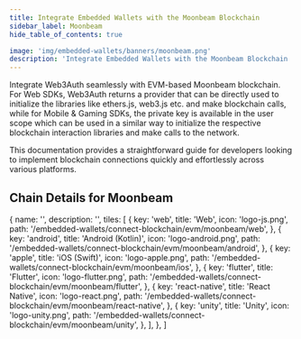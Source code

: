 ```yaml
---
title: Integrate Embedded Wallets with the Moonbeam Blockchain
sidebar_label: Moonbeam
hide_table_of_contents: true

image: 'img/embedded-wallets/banners/moonbeam.png'
description: 'Integrate Embedded Wallets with the Moonbeam Blockchain | Embedded Wallets'
---
```



<SEO
  title="Integrate Embedded Wallets with the Moonbeam Blockchain"
  description="Integrate Embedded Wallets with the Moonbeam Blockchain | Embedded Wallets"
  image="https://docs.metamask.io/img/embedded-wallets/banners/moonbeam.png"
  slug="/embedded-wallets/connect-blockchain/evm/moonbeam"
/>

Integrate Web3Auth seamlessly with EVM-based Moonbeam blockchain. For Web SDKs, Web3Auth returns a provider that can be directly used to initialize the libraries like ethers.js, web3.js etc. and make blockchain calls, while for Mobile & Gaming SDKs, the private key is available in the user scope which can be used in a similar way to initialize the respective blockchain interaction libraries and make calls to the network.

This documentation provides a straightforward guide for developers looking to implement blockchain connections quickly and effortlessly across various platforms.

## Chain Details for Moonbeam

<ChainDetailsMoonbeam />

  {
    name: '',
    description: '',
    tiles: [
      {
        key: 'web',
        title: 'Web',
        icon: 'logo-js.png',
        path: '/embedded-wallets/connect-blockchain/evm/moonbeam/web',
      },
      {
        key: 'android',
        title: 'Android (Kotlin)',
        icon: 'logo-android.png',
        path: '/embedded-wallets/connect-blockchain/evm/moonbeam/android',
      },
      {
        key: 'apple',
        title: 'iOS (Swift)',
        icon: 'logo-apple.png',
        path: '/embedded-wallets/connect-blockchain/evm/moonbeam/ios',
      },
      {
        key: 'flutter',
        title: 'Flutter',
        icon: 'logo-flutter.png',
        path: '/embedded-wallets/connect-blockchain/evm/moonbeam/flutter',
      },
      {
        key: 'react-native',
        title: 'React Native',
        icon: 'logo-react.png',
        path: '/embedded-wallets/connect-blockchain/evm/moonbeam/react-native',
      },
      {
        key: 'unity',
        title: 'Unity',
        icon: 'logo-unity.png',
        path: '/embedded-wallets/connect-blockchain/evm/moonbeam/unity',
      },
    ],
  },
]

<Tiles tileGroups={Moonbeam} />
